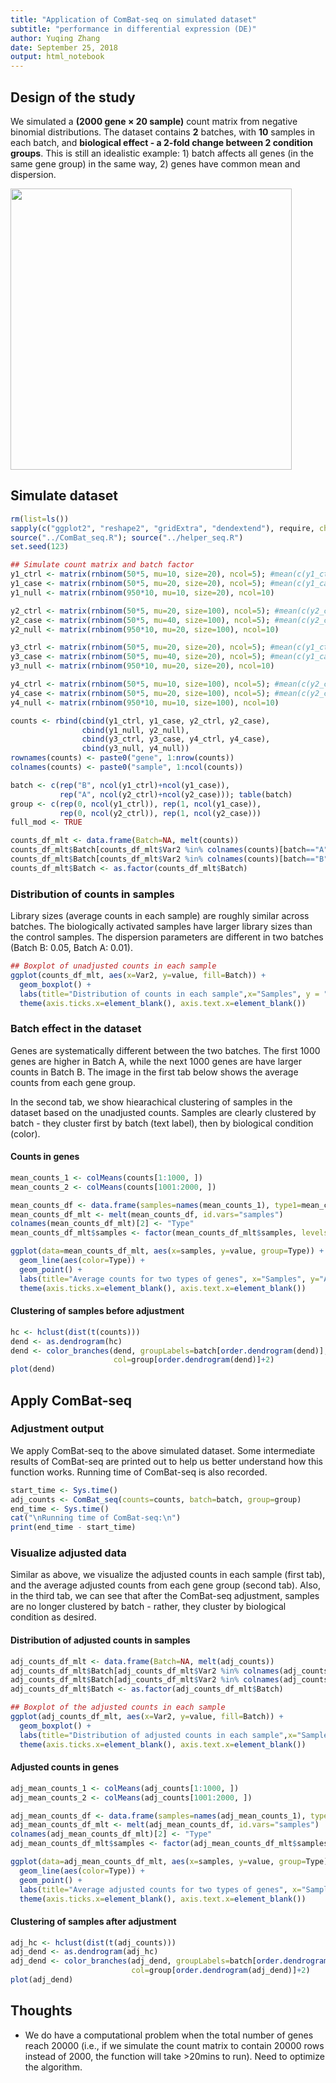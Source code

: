 ```yaml
---
title: "Application of ComBat-seq on simulated dataset"
subtitle: "performance in differential expression (DE)"
author: Yuqing Zhang
date: September 25, 2018
output: html_notebook
---
```


## Design of the study

We simulated a **(2000 gene $\times$ 20 sample)** count matrix from negative binomial distributions. The dataset contains **2** batches, with **10** samples in each batch, and **biological effect - a 2-fold change between 2 condition groups**. This is still an idealistic example: 1) batch affects all genes (in the same gene group) in the same way, 2) genes have common mean and dispersion.

<img src="/Users/yuqingz/Dropbox/Work/ComBat_Seq/study_design_2.png" width="450">


## Simulate dataset {.tabset}

```r
rm(list=ls())
sapply(c("ggplot2", "reshape2", "gridExtra", "dendextend"), require, character.only=TRUE)
source("../ComBat_seq.R"); source("../helper_seq.R")
set.seed(123)

## Simulate count matrix and batch factor
y1_ctrl <- matrix(rnbinom(50*5, mu=10, size=20), ncol=5); #mean(c(y1_ctrl)); var(c(y1_ctrl))
y1_case <- matrix(rnbinom(50*5, mu=20, size=20), ncol=5); #mean(c(y1_case)); var(c(y1_case))
y1_null <- matrix(rnbinom(950*10, mu=10, size=20), ncol=10)

y2_ctrl <- matrix(rnbinom(50*5, mu=20, size=100), ncol=5); #mean(c(y2_ctrl)); var(c(y2_ctrl))
y2_case <- matrix(rnbinom(50*5, mu=40, size=100), ncol=5); #mean(c(y2_case)); var(c(y2_case))
y2_null <- matrix(rnbinom(950*10, mu=20, size=100), ncol=10)

y3_ctrl <- matrix(rnbinom(50*5, mu=20, size=20), ncol=5); #mean(c(y1_ctrl)); var(c(y1_ctrl))
y3_case <- matrix(rnbinom(50*5, mu=40, size=20), ncol=5); #mean(c(y1_case)); var(c(y1_case))
y3_null <- matrix(rnbinom(950*10, mu=20, size=20), ncol=10)

y4_ctrl <- matrix(rnbinom(50*5, mu=10, size=100), ncol=5); #mean(c(y2_ctrl)); var(c(y2_ctrl))
y4_case <- matrix(rnbinom(50*5, mu=20, size=100), ncol=5); #mean(c(y2_case)); var(c(y2_case))
y4_null <- matrix(rnbinom(950*10, mu=10, size=100), ncol=10)

counts <- rbind(cbind(y1_ctrl, y1_case, y2_ctrl, y2_case),
                cbind(y1_null, y2_null),
                cbind(y3_ctrl, y3_case, y4_ctrl, y4_case),
                cbind(y3_null, y4_null))
rownames(counts) <- paste0("gene", 1:nrow(counts))
colnames(counts) <- paste0("sample", 1:ncol(counts))

batch <- c(rep("B", ncol(y1_ctrl)+ncol(y1_case)), 
           rep("A", ncol(y2_ctrl)+ncol(y2_case))); table(batch)
group <- c(rep(0, ncol(y1_ctrl)), rep(1, ncol(y1_case)),
           rep(0, ncol(y2_ctrl)), rep(1, ncol(y2_case)))
full_mod <- TRUE
```

```r
counts_df_mlt <- data.frame(Batch=NA, melt(counts))
counts_df_mlt$Batch[counts_df_mlt$Var2 %in% colnames(counts)[batch=="A"]] <- "A"
counts_df_mlt$Batch[counts_df_mlt$Var2 %in% colnames(counts)[batch=="B"]] <- "B"
counts_df_mlt$Batch <- as.factor(counts_df_mlt$Batch)
```


### Distribution of counts in samples

Library sizes (average counts in each sample) are roughly similar across batches. The biologically activated samples have larger library sizes than the control samples. The dispersion parameters are different in two batches (Batch B: 0.05, Batch A: 0.01).

```r
## Boxplot of unadjusted counts in each sample
ggplot(counts_df_mlt, aes(x=Var2, y=value, fill=Batch)) + 
  geom_boxplot() +
  labs(title="Distribution of counts in each sample",x="Samples", y = "Counts") +
  theme(axis.ticks.x=element_blank(), axis.text.x=element_blank())
```

### Batch effect in the dataset {.tabset}

Genes are systematically different between the two batches. The first 1000 genes are higher in Batch A, while the next 1000 genes are have larger counts in Batch B. The image in the first tab below shows the average counts from each gene group. 

In the second tab, we show hiearachical clustering of samples in the dataset based on the unadjusted counts. Samples are clearly clustered by batch - they cluster first by batch (text label), then by biological condition (color).

#### Counts in genes

```r
mean_counts_1 <- colMeans(counts[1:1000, ])
mean_counts_2 <- colMeans(counts[1001:2000, ])

mean_counts_df <- data.frame(samples=names(mean_counts_1), type1=mean_counts_1, type2=mean_counts_2)
mean_counts_df_mlt <- melt(mean_counts_df, id.vars="samples")
colnames(mean_counts_df_mlt)[2] <- "Type"
mean_counts_df_mlt$samples <- factor(mean_counts_df_mlt$samples, levels=colnames(counts))

ggplot(data=mean_counts_df_mlt, aes(x=samples, y=value, group=Type)) +
  geom_line(aes(color=Type)) +
  geom_point() +
  labs(title="Average counts for two types of genes", x="Samples", y="Average counts") +
  theme(axis.ticks.x=element_blank(), axis.text.x=element_blank())
```

#### Clustering of samples before adjustment

```r
hc <- hclust(dist(t(counts)))
dend <- as.dendrogram(hc)
dend <- color_branches(dend, groupLabels=batch[order.dendrogram(dend)], 
                       col=group[order.dendrogram(dend)]+2)
plot(dend)  
```


## Apply ComBat-seq {.tabset}

### Adjustment output

We apply ComBat-seq to the above simulated dataset. Some intermediate results of ComBat-seq are printed out to help us better understand how this function works. Running time of ComBat-seq is also recorded.

```r
start_time <- Sys.time()
adj_counts <- ComBat_seq(counts=counts, batch=batch, group=group)
end_time <- Sys.time()
cat("\nRunning time of ComBat-seq:\n")
print(end_time - start_time)
```

### Visualize adjusted data {.tabset}

Similar as above, we visualize the adjusted counts in each sample (first tab), and the average adjusted counts from each gene group (second tab). Also, in the third tab, we can see that after the ComBat-seq adjustment, samples are no longer clustered by batch - rather, they cluster by biological condition as desired.

#### Distribution of adjusted counts in samples

```r
adj_counts_df_mlt <- data.frame(Batch=NA, melt(adj_counts))
adj_counts_df_mlt$Batch[adj_counts_df_mlt$Var2 %in% colnames(adj_counts)[batch=="A"]] <- "A"
adj_counts_df_mlt$Batch[adj_counts_df_mlt$Var2 %in% colnames(adj_counts)[batch=="B"]] <- "B"
adj_counts_df_mlt$Batch <- as.factor(adj_counts_df_mlt$Batch)

## Boxplot of the adjusted counts in each sample
ggplot(adj_counts_df_mlt, aes(x=Var2, y=value, fill=Batch)) + 
  geom_boxplot() +
  labs(title="Distribution of adjusted counts in each sample",x="Samples", y = "Counts") +
  theme(axis.ticks.x=element_blank(), axis.text.x=element_blank())
```

#### Adjusted counts in genes

```r
adj_mean_counts_1 <- colMeans(adj_counts[1:1000, ])
adj_mean_counts_2 <- colMeans(adj_counts[1001:2000, ])

adj_mean_counts_df <- data.frame(samples=names(adj_mean_counts_1), type1=adj_mean_counts_1, type2=adj_mean_counts_2)
adj_mean_counts_df_mlt <- melt(adj_mean_counts_df, id.vars="samples")
colnames(adj_mean_counts_df_mlt)[2] <- "Type"
adj_mean_counts_df_mlt$samples <- factor(adj_mean_counts_df_mlt$samples, levels=colnames(adj_counts))

ggplot(data=adj_mean_counts_df_mlt, aes(x=samples, y=value, group=Type)) +
  geom_line(aes(color=Type)) +
  geom_point() +
  labs(title="Average adjusted counts for two types of genes", x="Samples", y="Average adjusted counts") +
  theme(axis.ticks.x=element_blank(), axis.text.x=element_blank())
```

#### Clustering of samples after adjustment

```r
adj_hc <- hclust(dist(t(adj_counts)))
adj_dend <- as.dendrogram(adj_hc)
adj_dend <- color_branches(adj_dend, groupLabels=batch[order.dendrogram(adj_dend)], 
                           col=group[order.dendrogram(adj_dend)]+2)
plot(adj_dend)  
```


## Thoughts

* We do have a computational problem when the total number of genes reach 20000 (i.e., if we simulate the count matrix to contain 20000 rows instead of 2000, the function will take >20mins to run). Need to optimize the algorithm.

